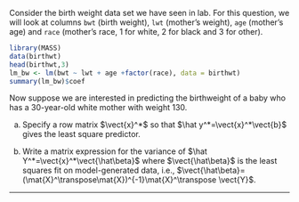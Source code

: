 
Consider the birth weight data set we have seen in lab.
For this question, we will look at columns `bwt` (birth weight), `lwt` (mother's weight), `age` (mother's age) and `race` (mother's race, 1 for white, 2 for black and 3 for other).
```r
library(MASS)
data(birthwt)
head(birthwt,3)
lm_bw <- lm(bwt ~ lwt + age +factor(race), data = birthwt)
summary(lm_bw)$coef
```
Now suppose we are interested in predicting the birthweight of a baby who has a 30-year-old white mother with weight 130. 

(a) Specify a row matrix $\vect{x}^*$ so that $\hat y^*=\vect{x}^*\vect{b}$ gives the least square predictor.

(b) Write a matrix expression for the variance of $\hat Y^*=\vect{x}^*\vect{\hat\beta}$ where $\vect{\hat\beta}$ is the least squares fit on model-generated data, i.e., $\vect{\hat\beta}=(\mat{X}^\transpose\mat{X})^{-1}\mat{X}^\transpose \vect{Y}$.

------------

